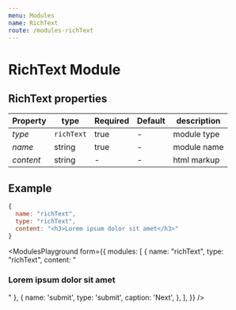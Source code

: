 ```yaml
---
menu: Modules
name: RichText
route: /modules-richText
---
```


# RichText Module

## RichText properties

| Property     | type           | Required | Default | description |
| ------------ | -------------- | -------- | ------- | ----------- |
| *type*       | `richText`    | true     | -       | module type |
| *name*       | string         | true     | -       | module name |
| *content*    | string         | -        | -       | html markup        |


## Example
```jsx
{
  name: "richText",
  type: "richText",
  content: "<h3>Lorem ipsum dolor sit amet</h3>"
}
```

<ModulesPlayground
  form={{
    modules: [
      {
        name: "richText",
        type: "richText",
        content: "<h3>Lorem ipsum dolor sit amet</h3>"
      },
      {
        name: 'submit',
        type: 'submit',
        caption: 'Next',
      },
    ],
  }}
/>

